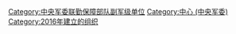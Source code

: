 [[Category:中央军委联勤保障部队副军级单位|Category:中央军委联勤保障部队副军级单位]]
[[Category:中心_(中央军委)|Category:中心 (中央军委)]]
[[Category:2016年建立的组织|Category:2016年建立的组织]]